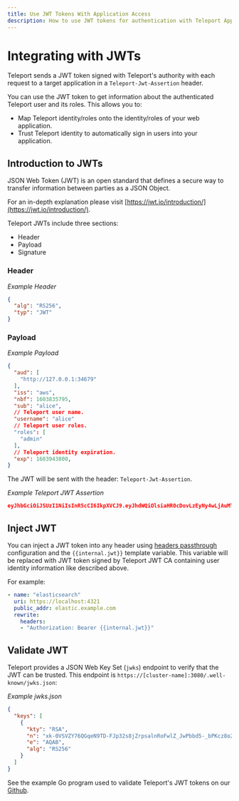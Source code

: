 ```yaml
---
title: Use JWT Tokens With Application Access
description: How to use JWT tokens for authentication with Teleport Application Access.
---
```


# Integrating with JWTs

Teleport sends a JWT token signed with Teleport's authority with each request
to a target application in a `Teleport-Jwt-Assertion` header.

You can use the JWT token to get information about the authenticated Teleport
user and its roles. This allows you to:

- Map Teleport identity/roles onto the identity/roles of your web application.
- Trust Teleport identity to automatically sign in users into your application.

## Introduction to JWTs

JSON Web Token (JWT) is an open standard that defines a secure way to transfer
information between parties as a JSON Object.

For an in-depth explanation please visit [https://jwt.io/introduction/](https://jwt.io/introduction/).

Teleport JWTs include three sections:

- Header
- Payload
- Signature

### Header

*Example Header*

```json
{
  "alg": "RS256",
  "typ": "JWT"
}
```

### Payload

*Example Payload*

```json
{
  "aud": [
    "http://127.0.0.1:34679"
  ],
  "iss": "aws",
  "nbf": 1603835795,
  "sub": "alice",
  // Teleport user name.
  "username": "alice"
  // Teleport user roles.
  "roles": [
    "admin"
  ],
  // Teleport identity expiration.
  "exp": 1603943800,
}
```

The JWT will be sent with the header: `Teleport-Jwt-Assertion`.

*Example Teleport JWT Assertion*

```json
eyJhbGciOiJSUzI1NiIsInR5cCI6IkpXVCJ9.eyJhdWQiOlsiaHR0cDovLzEyNy4wLjAuMTozNDY3OSJdLCJleHAiOjE2MDM5NDM4MDAsImlzcyI6ImF3cyIsIm5iZiI6MTYwMzgzNTc5NSwicm9sZXMiOlsiYWRtaW4iXSwic3ViIjoiYmVuYXJlbnQiLCJ1c2VybmFtZSI6ImJlbmFyZW50In0.PZGUyFfhEWl22EDniWRLmKAjb3fL0D4cTmkxEfb-Q30hVMzVhka5WB8AUsPsLPVhTzsQ6Nkk1DnXHdz6oxrqDDfumuRrDnpJpjiXj_l0D3bExrchN61enzBHxSD13VkRIqP1V6l4i8yt8kXDIBWc-QejLTodA_GtczkDfnnpuAfaxIbD7jEwF27KI4kZu7uES9LMu2iCLdV9ZqarA-6HeDhXPA37OJ3P6eVQzYpgaOBYro5brEiVpuJLr1yA0gncmR4FqmhCpCj-KmHi2vmjmJAuuHId6HZoEZJjC9IAsNlrSA4GHH9j82o7FF1F4J2s38bRy3wZv46MT8X8-QBSpg
```

## Inject JWT

You can inject a JWT token into any header using [headers passthrough](./connecting-apps.mdx#headers-passthrough)
configuration and the `{{internal.jwt}}` template variable. This variable will
be replaced with JWT token signed by Teleport JWT CA containing user identity
information like described above.

For example:

```yaml
- name: "elasticsearch"
  uri: https://localhost:4321
  public_addr: elastic.example.com
  rewrite:
    headers:
    - "Authorization: Bearer {{internal.jwt}}"
```

## Validate JWT

Teleport provides a JSON Web Key Set (`jwks`) endpoint to verify that the JWT
can be trusted. This endpoint is `https://[cluster-name]:3080/.well-known/jwks.json`:

*Example jwks.json*

```json
{
  "keys": [
    {
      "kty": "RSA",
      "n": "xk-0VSVZY76QGqeN9TD-FJp32s8jZrpsalnRoFwlZ_JwPbbd5-_bPKcz8o2tv1eJS0Ll6ePxRCyK68Jz2UC4V4RiYaqJCRq_qVpDQMB1sQ7p9M-8qvT82FJ-Rv-W4RNe3xRmBSFDYdXaFm51Uk8OIYfv-oZ0kGptKpkNY390aJOzjHPH2MqSvhk9Xn8GwM8kEbpSllavdJCRPCeNVGJXiSCsWrOA_wsv_jqBP6g3UOA9GnI8R6HR14OxV3C184vb3NxIqxtrW0C4W6UtSbMDcKcNCgajq2l56pHO8In5GoPCrHqlo379LE5QqpXeeHj8uqcjeGdxXTuPrRq1AuBpvQ",
      "e": "AQAB",
      "alg": "RS256"
    }
  ]
}
```

See the example Go program used to validate Teleport's JWT tokens on our
[Github](https://github.com/gravitational/teleport/blob/v(=teleport.version=)/examples/jwt/verify-jwt.go).

